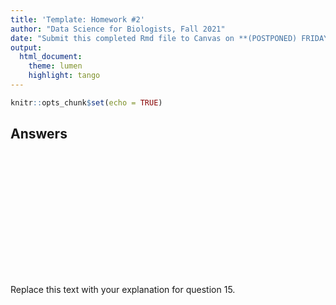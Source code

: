 ```yaml
---
title: 'Template: Homework #2'
author: "Data Science for Biologists, Fall 2021"
date: "Submit this completed Rmd file to Canvas on **(POSTPONED) FRIDAY 9/24/21 by 11:59 PM**"
output: 
  html_document:
    theme: lumen
    highlight: tango
---
```


```r
knitr::opts_chunk$set(echo = TRUE)
```


## Answers


```r

```


```r

```

```r

```

```r

```

```r

```

```r

```

```r

```

```r

```

```r

```

```r

```

```r

```


```r

```



```r

```


```r

```


```r

```

Replace this text with your explanation for question 15.